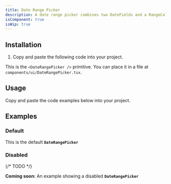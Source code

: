 ```yaml
---
title: Date Range Picker
description: A date range picker combines two DateFields and a RangeCalendar popover to allow users to enter or select a date and time range.
isComponent: true
isWip: true
---
```


## Installation

1. Copy and paste the following code into your project.

This is the `<DateRangePicker />` primitive. You can place it in a file at `components/ui/DateRangePicker.tsx`.

## Usage

Copy and paste the code examples below into your project.

<ComponentSource src="../../packages/ui/src/DateRangePicker.tsx" />

## Examples

### Default

This is the default **`DateRangePicker`**

<ComponentExample name="DateRangePicker" story="default" />

### Disabled

{/* TODO */}

**Coming soon:** An example showing a disabled **`DateRangePicker`**
